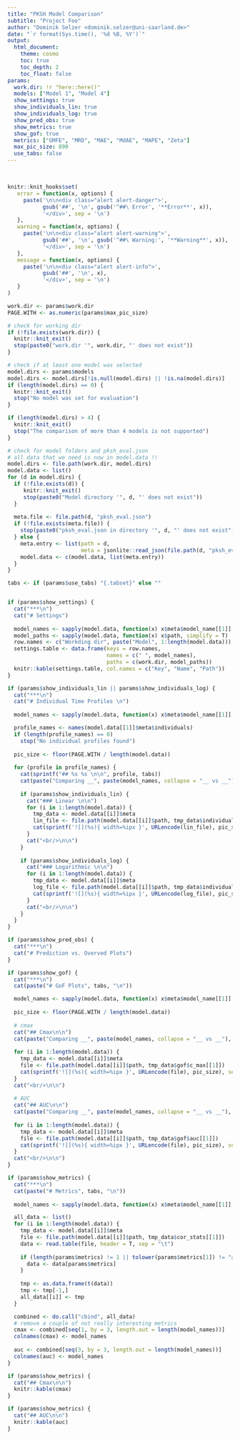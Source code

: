 ```yaml
---
title: "PKSH Model Comparison"
subtitle: "Project Foo"
author: "Dominik Selzer <dominik.selzer@uni-saarland.de>"
date: "`r format(Sys.time(), '%d %B, %Y')`"
output: 
  html_document:
    theme: cosmo
    toc: true
    toc_depth: 2
    toc_float: false
params:
  work.dir: !r "here::here()"
  models: ["Model 1", "Model 4"]
  show_settings: true
  show_individuals_lin: true
  show_individuals_log: true
  show_pred_obs: true
  show_metrics: true
  show_gof: true
  metrics: ["GMFE", "MRD", "MAE", "MdAE", "MAPE", "Zeta"]
  max_pic_size: 890
  use_tabs: false
---
```


<br/>

```r
knitr::knit_hooks$set(
   error = function(x, options) {
     paste('\n\n<div class="alert alert-danger">',
           gsub('##', '\n', gsub('^##\ Error', '**Error**', x)),
           '</div>', sep = '\n')
   },
   warning = function(x, options) {
     paste('\n\n<div class="alert alert-warning">',
           gsub('##', '\n', gsub('^##\ Warning:', '**Warning**', x)),
           '</div>', sep = '\n')
   },
   message = function(x, options) {
     paste('\n\n<div class="alert alert-info">',
           gsub('##', '\n', x),
           '</div>', sep = '\n')
   }
)
```

<!-- Tests and Globals -->
```r
work.dir <- params$work.dir
PAGE.WITH <- as.numeric(params$max_pic_size)

# check for working dir
if (!file.exists(work.dir)) {
  knitr::knit_exit()
  stop(paste0("work.dir '", work.dir, "' does not exist"))
}

# check if at least one model was selected
model.dirs <- params$models
model.dirs <- model.dirs[!is.null(model.dirs) || !is.na(model.dirs)]
if (length(model.dirs) == 0) {
  knitr::knit_exit()
  stop("No model was set for evaluation")
}

if (length(model.dirs) > 4) {
  knitr::knit_exit()
  stop("The comparison of more than 4 models is not supported")
}

# check for model folders and pksh_eval.json
# all data that we need is now in model.data !!
model.dirs <- file.path(work.dir, model.dirs)
model.data <- list()
for (d in model.dirs) {
  if (!file.exists(d)) {
     knitr::knit_exit()
     stop(paste0("Model directory '", d, "' does not exist"))
  }
  
  meta.file <- file.path(d, "pksh_eval.json")
  if (!file.exists(meta.file)) {
    stop(paste0("pksh_eval.json in directory '", d, "' does not exist"))
  } else {
    meta.entry <- list(path = d,
                       meta = jsonlite::read_json(file.path(d, "pksh_eval.json")))
    model.data <- c(model.data, list(meta.entry))
  }
}

tabs <- if (params$use_tabs) "{.tabset}" else ""
```

```r
```

```r
if (params$show_settings) {
  cat("***\n")
  cat("# Settings")
  
  model_names <- sapply(model.data, function(x) x$meta$model_name[[1]], simplify = T)
  model_paths <- sapply(model.data, function(x) x$path, simplify = T)
  row.names <- c("Workding dir", paste("Model", 1:length(model.data))) 
  settings.table <- data.frame(keys = row.names,
                               names = c(" ", model_names),
                               paths = c(work.dir, model_paths))
  knitr::kable(settings.table, col.names = c("Key", "Name", "Path"))
}
```


```r
if (params$show_individuals_lin || params$show_individuals_log) {
  cat("***\n")
  cat("# Individual Time Profiles \n")
  
  model_names <- sapply(model.data, function(x) x$meta$model_name[[1]], simplify = T)

  profile_names <- names(model.data[[1]]$meta$individuals)
  if (length(profile_names) == 0)
    stop("No individual profiles found")
  
  pic_size <- floor(PAGE.WITH / length(model.data))
  
  for (profile in profile_names) {
    cat(sprintf("## %s %s \n\n", profile, tabs))
    cat(paste("Comparing __", paste(model_names, collapse = "__ vs __"), "__\n\n", sep = ""))
    
    if (params$show_individuals_lin) {
      cat("### Linear \n\n")
      for (i in 1:length(model.data)) {
        tmp_data <- model.data[[i]]$meta
        lin_file <- file.path(model.data[[i]]$path, tmp_data$individual[[profile]]$lin[[1]])
        cat(sprintf('![](%s){ width=%ipx }', URLencode(lin_file), pic_size), sep = '\n\n')  
      }
      cat("<br/>\n\n")
    }
    
    if (params$show_individuals_log) {
      cat("### Logarithmic \n\n")
      for (i in 1:length(model.data)) {
        tmp_data <- model.data[[i]]$meta
        log_file <- file.path(model.data[[i]]$path, tmp_data$individual[[profile]]$log[[1]])
        cat(sprintf('![](%s){ width=%ipx }', URLencode(log_file), pic_size), sep = '\n\n') 
      }
      cat("<br/>\n\n")
    }
  }
}
```

```r
if (params$show_pred_obs) {
  cat("***\n")
  cat("# Prediction vs. Overved Plots")
}
```

```r
if (params$show_gof) {
  cat("***\n")
  cat(paste("# GoF Plots", tabs, "\n"))

  model_names <- sapply(model.data, function(x) x$meta$model_name[[1]], simplify = T)
  
  pic_size <- floor(PAGE.WITH / length(model.data))
  
  # cmax
  cat("## Cmax\n\n")
  cat(paste("Comparing __", paste(model_names, collapse = "__ vs __"), "__\n\n", sep = ""))
  
  for (i in 1:length(model.data)) {
    tmp_data <- model.data[[i]]$meta
    file <- file.path(model.data[[i]]$path, tmp_data$gof$c_max[[1]])
    cat(sprintf('![](%s){ width=%ipx }', URLencode(file), pic_size), sep = '\n\n')  
  }
  cat("<br/>\n\n")
  
  # AUC
  cat("## AUC\n\n")
  cat(paste("Comparing __", paste(model_names, collapse = "__ vs __"), "__\n\n", sep = ""))
  
  for (i in 1:length(model.data)) {
    tmp_data <- model.data[[i]]$meta
    file <- file.path(model.data[[i]]$path, tmp_data$gof$auc[[1]])
    cat(sprintf('![](%s){ width=%ipx }', URLencode(file), pic_size), sep = '\n\n')  
  }
  cat("<br/>\n\n")
}
```

```r
if (params$show_metrics) {
  cat("***\n")
  cat(paste("# Metrics", tabs, "\n"))
  
  model_names <- sapply(model.data, function(x) x$meta$model_name[[1]], simplify = T)

  all_data <- list()
  for (i in 1:length(model.data)) {
    tmp_data <- model.data[[i]]$meta
    file <- file.path(model.data[[i]]$path, tmp_data$cor_stats[[1]])
    data <- read.table(file, header = T, sep = "\t")
    
    if (length(params$metrics) != 1 || tolower(params$metrics[1]) != "all") {
      data <- data[params$metrics]
    }
    
    tmp <- as.data.frame(t(data))
    tmp <- tmp[-1,]
    all_data[[i]] <- tmp 
  }

  combined <- do.call("cbind", all_data)
  # remove a couple of not really interesting metrics
  cmax <- combined[seq(1, by = 3, length.out = length(model_names))]
  colnames(cmax) <- model_names
  
  auc <- combined[seq(3, by = 3, length.out = length(model_names))]
  colnames(auc) <- model_names
}
```
```r
if (params$show_metrics) {
  cat("## Cmax\n\n")
  knitr::kable(cmax)
}
``` 

```r
if (params$show_metrics) {
  cat("## AUC\n\n")
  knitr::kable(auc)
}
``` 


